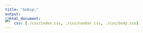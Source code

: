 ```yaml
---
title: "&nbsp;"
output:
  html_document:
    css: [./css/index.css, ./css/navbar.css, ./css/body.css]
---
```


<style>

html {
   margin: 0px;
   height: 100%;
   width: 100%;
}

body {
   margin: 0px;
   min-height: 100%;
   width: 100%;
}

.main-container {
  max-width: 100%;
}

.container-fluid {
   padding-left: 0px;
  padding-right: 0px;
}


h1 {font-weight: bold !important; 
    font-size: 42px !important}
    
.demo {display: none; }

.footer {display: none; }

.bottom-left {
  position: absolute;
  bottom: -5%;
  left: 30%;
  color: white;
  font-size: 55px; 
  font-style: italic;
  opacity: 0.5;
  font-family: Garamond;
}

</style>   

<div style="width: 100%; height: 50%; margin-left: 0px; margin-bottom: -200px; margin-top: -4em">
<img src="./images/Homepage.JPG">

<div class="bottom-left">Root Deep, Stretch High</div>

</div>




